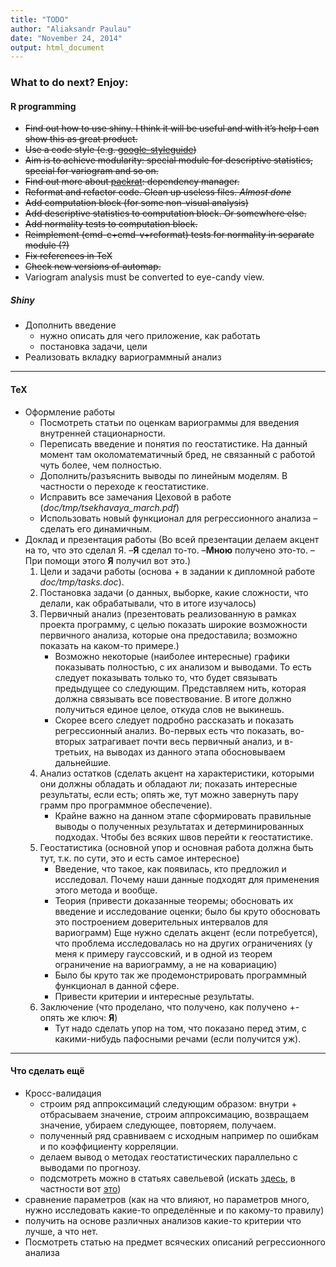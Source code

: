 ```yaml
---
title: "TODO"
author: "Aliaksandr Paulau"
date: "November 24, 2014"
output: html_document
---
```


### What to do next? Enjoy:
#### R programming
* ~~Find out how to use shiny. I think it will be useful and with it's help I can show this as great product.~~  
* ~~Use a code style (e.g. [google-styleguide](https://google-styleguide.googlecode.com/svn/trunk/Rguide.xml))~~
* ~~Aim is to achieve modularity: special module for descriptive statistics, special for variogram and so on.~~
* ~~Find out more about [packrat](http://rstudio.github.io/packrat): dependency manager.~~
* ~~Reformat and refactor code. Clean up useless files. _Almost done_~~
* ~~Add computation block (for some non-visual analysis)~~
* ~~Add descriptive statistics to computation block. Or somewhere else.~~
* ~~Add normality tests to computation block.~~
* ~~Reimplement (cmd-c+cmd-v+reformat) tests for normality in separate module (?)~~
* ~~Fix references in TeX~~
* ~~Check new versions of automap.~~
* Variogram analysis must be converted to eye-candy view.

##### Shiny
* Дополнить введение
    + нужно описать для чего приложение, как работать
    + постановка задачи, цели
* Реализовать вкладку вариограммный анализ
    
---

#### TeX
* Оформление работы
    + Посмотреть статьи по оценкам вариограммы для введения внутренней стационарности.
    + Переписать введение и понятия по геостатистике. На данный момент там околоматематичный бред, не связанный с работой чуть более, чем полностью.
    + Дополнить/разъяснить выводы по линейным моделям. В частности о переходе к геостатистике.
    + Исправить все замечания Цеховой в работе (*doc/tmp/tsekhavaya_march.pdf*)
    + Использовать новый функционал для регрессионного анализа -- сделать его динамичным.

* Доклад и презентация работы (Во всей презентации делаем акцент на то, что это сделал Я.    --__Я__ сделал то-то.    --__Мною__ получено это-то.    --При помощи этого __Я__ получил вот это.)
    1. Цели и задачи работы (основа    + в задании к дипломной работе *doc/tmp/tasks.doc*).
    2. Постановка задачи (о данных, выборке, какие сложности, что делали, как обрабатывали, что в итоге изучалось)
    3. Первичный анализ (презентовать реализованную в рамках проекта программу, с целью показать широкие возможности первичного анализа, которые она предоставила; возможно показать на каком-то примере.)
        + Возможно некоторые (наиболее интересные) графики показывать полностью, с их анализом и выводами. То есть следует показывать только то, что будет связывать предыдущее со следующим. Представляем нить, которая должна связывать все повествование. В итоге должно получиться единое целое, откуда слов не выкинешь.
        + Скорее всего следует подробно рассказать и показать регрессионный анализ. Во-первых есть что показать, во-вторых затрагивает почти весь первичный анализ, и в-третьих, на выводах из данного этапа обосновываем дальнейшие.
    4. Анализ остатков (сделать акцент на характеристики, которыми они должны обладать и обладают ли; показать интересные результаты, если есть; опять же, тут можно завернуть пару грамм про программное обеспечение).
        + Крайне важно на данном этапе сформировать правильные выводы о полученных результатах и детерминированных подходах. Чтобы без всяких швов перейти к геостатистике.
    5. Геостатистика (основной упор и основная работа должна быть тут, т.к. по сути, это и есть самое интересное)
        + Введение, что такое, как появилась, кто предложил и исследовал. Почему наши данные подходят для применения этого метода и вообще.
        + Теория (привести доказанные теоремы; обосновать их введение и исследование оценки; было бы круто обосновать это построением доверительных интервалов для вариограмм) Еще нужно сделать акцент (если потребуется), что проблема исследовалась но на других ограничениях (у меня к примеру гауссовский, и в одной из теорем ограничение на вариограмму, а не на ковариацию)
        + Было бы круто так же продемонстрировать программный функционал в данной сфере.
        + Привести критерии и интересные результаты.
    6. Заключение (что проделано, что получено, как получено    +- опять же ключ: __Я__)
        + Тут надо сделать упор на том, что показано перед этим, с какими-нибудь пафосными речами (если получится уж).
 
---

#### Что сделать ещё
* Кросс-валидация
    + строим ряд аппроксимаций следующим образом: внутри    + отбрасываем значение, строим аппроксимацию, возвращаем значение, убираем следующее, повторяем, получаем.
    + полученный ряд сравниваем с исходным например по ошибкам и по коэффициенту корреляции.
    + делаем вывод о методах геостатистических параллельно с выводами по прогнозу.
    + подсмотреть можно в статьях савельевой (искать [здесь](https://sites.google.com/site/geostatistika/home/dopolnitelno/----1999), в частности вот [это](https://docs.google.com/viewer?a=v&pid=sites&srcid=ZGVmYXVsdGRvbWFpbnxnZW9zdGF0aXN0aWthfGd4OjI5YTljN2Y4MzMyNjliZGY))
* сравнение параметров (как на что влияют, но параметров много, нужно исследовать какие-то определённые и по какому-то правилу)
* получить на основе различных анализов какие-то критерии что лучше, а что нет.
* Посмотреть статью на предмет всяческих описаний регрессионного анализа
